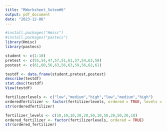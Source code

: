 ```yaml
---
title: "RWorksheet_Soteo#6"
output: pdf_document
date: "2023-12-06"
---
```


```r
#install.packages("Hmisc")
#install.packages("pastecs")
library(Hmisc)
library(pastecs)

student <- c(1:10)
pretest <- c(55,54,47,57,51,61,57,54,63,58)
postest <- c(61,60,56,63,56,63,59,56,62,61)

testdf <- data.frame(student,pretest,postest)
describe(testdf)
stat.desc(testdf)
View(testdf)
```

```r
fertilizerlevels <- c("low","medium","high","low","medium","high")
orderedfertilizer <- factor(fertilizerlevels, ordered = TRUE, levels = c("low","medium","high"))
str(orderedfertilizer)

fertilizer_levels <- c(10,10,10,20,20,50,10,50,20,50,20,10)
ordered_fertilizer <- factor(fertilizerlevels, ordered = TRUE)
str(ordered_fertilizer)

```

```r


```
